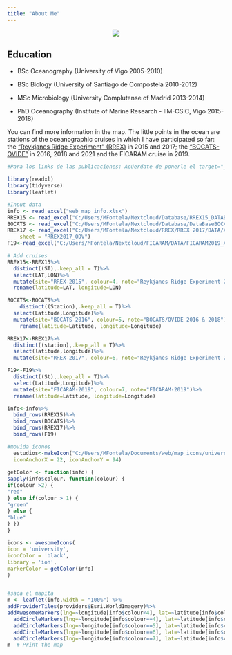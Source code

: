 ```yaml
---
title: "About Me"
---
```

<p align="center">
![](MarcosFontela_feb2019.jpeg)
</p>

## Education

- BSc Oceanography (University of Vigo 2005-2010)

- BSc Biology (University of Santiago de Compostela 2010-2012)

- MSc Microbiology (University Complutense of Madrid 2013-2014)

- PhD Oceanography (Institute of Marine Research - IIM-CSIC, Vigo 2015-2018)



You can find more information in the map. The little points in the ocean are stations of the oceanographic cruises in which I have participated so far: the ["Reykjanes Ridge Experiment" (RREX)](http://www.umr-lops.fr/Projets/Projets-actifs/RREX){target="_blank"} in 2015 and 2017;  the ["BOCATS-OVIDE"](http://bocats.iim.csic.es/en){target="_blank"} in 2016, 2018 and 2021 and the FICARAM cruise in 2019.

```r
#Para los links de las publicaciones: Acúerdate de ponerle el target="_blank" al archivo .html que te genera luego si quieres que no te fusile la puta ventana 
```

```r
library(readxl)
library(tidyverse)
library(leaflet)

#Input data
info <- read_excel("web_map_info.xlsx")
RREX15 <- read_excel("C:/Users/MFontela/Nextcloud/Database/RREX15_DATABASE.xlsx")
BOCATS <- read_excel("C:/Users/MFontela/Nextcloud/Database/DataBaseBOCATS_20161019_forMATLAB.xlsx")
RREX17 <- read_excel("C:/Users/MFontela/Nextcloud/RREX/RREX 2017/DATA/ALL/RREX2017ffp.xlsx", 
    sheet = "RREX2017_ODV")
F19<-read_excel("C:/Users/MFontela/Nextcloud/FICARAM/DATA/FICARAM2019_ALL.xlsx")

# Add cruises
RREX15<-RREX15%>%
  distinct((ST),.keep_all = T)%>%
  select(LAT,LON)%>%
  mutate(site="RREX-2015", colour=4, note="Reykjanes Ridge Experiment 2015")%>%
  rename(latitude=LAT, longitude=LON)

BOCATS<-BOCATS%>%
    distinct((Station),.keep_all = T)%>%
  select(Latitude,Longitude)%>%
  mutate(site="BOCATS-2016", colour=5, note="BOCATS/OVIDE 2016 & 2018")%>%
    rename(latitude=Latitude, longitude=Longitude)

RREX17<-RREX17%>%
  distinct((station),.keep_all = T)%>%
  select(latitude,longitude)%>%
  mutate(site="RREX-2017", colour=6, note="Reykjanes Ridge Experiment 2017")

F19<-F19%>%
  distinct((St),.keep_all = T)%>%
  select(Latitude,Longitude)%>%
  mutate(site="FICARAM-2019", colour=7, note="FICARAM-2019")%>%
  rename(latitude=Latitude, longitude=Longitude)

info<-info%>% 
  bind_rows(RREX15)%>% 
  bind_rows(BOCATS)%>% 
  bind_rows(RREX17)%>% 
  bind_rows(F19)

#movida iconos
  estudios<-makeIcon("C:/Users/MFontela/Documents/web/map_icons/university_school-512.png", iconWidth = 68, iconHeight = 75,
  iconAnchorX = 22, iconAnchorY = 94)
  
getColor <- function(info) {
sapply(info$colour, function(colour) {
if(colour >2) {
"red"
} else if(colour > 1) {
"green"
} else {
"blue"
} })
}

icons <- awesomeIcons(
icon = 'university',
iconColor = 'black',
library = 'ion',
markerColor = getColor(info)
)


#saca el mapita
m <- leaflet(info,width = "100%") %>%
addProviderTiles(providers$Esri.WorldImagery)%>%
addAwesomeMarkers(lng=~longitude[info$colour<4], lat=~latitude[info$colour<4], popup=~note[info$colour<4], label=~site[info$colour<4], icon=icons)%>%
  addCircleMarkers(lng=~longitude[info$colour==4], lat=~latitude[info$colour==4], popup=~note[info$colour==4], label=~site[info$colour==4],radius=1,color="blue",labelOptions =labelOptions(noHide = F, direction = 'auto'))%>%
  addCircleMarkers(lng=~longitude[info$colour==5], lat=~latitude[info$colour==5], popup=~note[info$colour==5], label=~site[info$colour==5],radius=1,color="red",labelOptions =labelOptions(noHide = F, direction = 'auto'))%>%
  addCircleMarkers(lng=~longitude[info$colour==6], lat=~latitude[info$colour==6], popup=~note[info$colour==6], label=~site[info$colour==6],radius=1,color="darkcyan",labelOptions =labelOptions(noHide = F, direction = 'auto'))%>%
  addCircleMarkers(lng=~longitude[info$colour==7], lat=~latitude[info$colour==7], popup=~note[info$colour==7], label=~site[info$colour==7],radius=1,color="white",labelOptions =labelOptions(noHide = F, direction = 'auto'))
m  # Print the map

```

